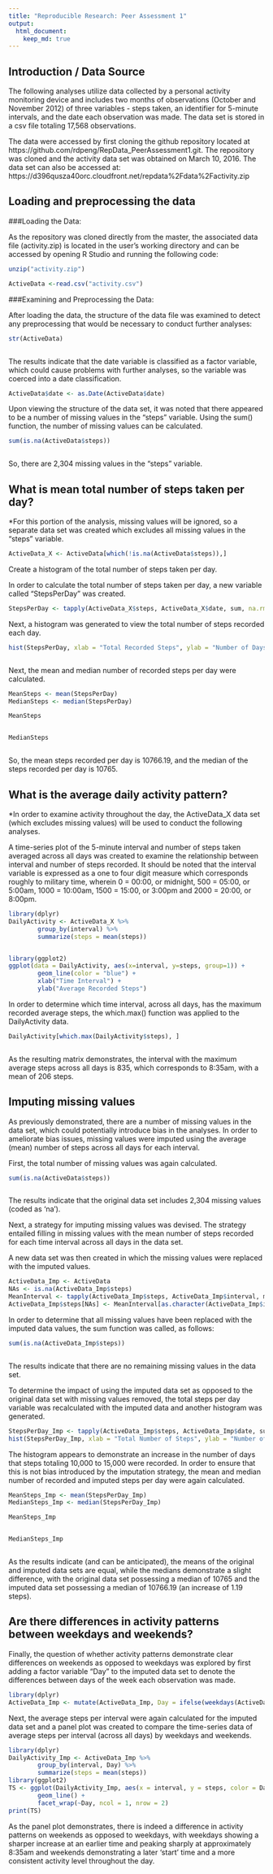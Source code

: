 ```yaml
---
title: "Reproducible Research: Peer Assessment 1"
output: 
  html_document:
    keep_md: true
---
```

## Introduction / Data Source
The following analyses utilize data collected by a personal activity monitoring device and includes two months of observations (October and November 2012) of three variables - steps taken, an identifier for 5-minute intervals, and the date each observation was made. The data set is stored in a csv file totaling 17,568 observations.

The data were accessed by first cloning the github repository located at https://github.com/rdpeng/RepData_PeerAssessment1.git. The repository was cloned and the activity data set was obtained on March 10, 2016. The data set can also be accessed at: https://d396qusza40orc.cloudfront.net/repdata%2Fdata%2Factivity.zip

## Loading and preprocessing the data
###Loading the Data:

As the repository was cloned directly from the master, the associated data file (activity.zip) is located in the user's working directory and can be accessed by opening R Studio and running the following code: 
```r
unzip("activity.zip")

ActiveData <-read.csv("activity.csv")

```
###Examining and Preprocessing the Data:

After loading the data, the structure of the data file was examined to detect any preprocessing that would be necessary to conduct further analyses:
```r
str(ActiveData)
```
```r

```

The results indicate that the date variable is classified as a factor variable, which could cause problems with further analyses, so the variable was coerced into a date classification.
```r
ActiveData$date <- as.Date(ActiveData$date)

```

Upon viewing the structure of the data set, it was noted that there appeared to be a number of missing values in the "steps" variable. Using the sum() function, the number of missing values can be calculated.
```r
sum(is.na(ActiveData$steps))

```
```r

```
So, there are 2,304 missing values in the "steps" variable.

## What is mean total number of steps taken per day?
*For this portion of the analysis, missing values will be ignored, so a separate data set was created which excludes all missing values in the "steps" variable. 
```r
ActiveData_X <- ActiveData[which(!is.na(ActiveData$steps)),]

```

Create a histogram of the total number of steps taken per day.

In order to calculate the total number of steps taken per day, a new variable called "StepsPerDay" was created.
```r
StepsPerDay <- tapply(ActiveData_X$steps, ActiveData_X$date, sum, na.rm = TRUE)

```

Next, a histogram was generated to view the total number of steps recorded each day.
```r
hist(StepsPerDay, xlab = "Total Recorded Steps", ylab = "Number of Days", main= "Total Recorded Steps Per Day")
```
```r

```

Next, the mean and median number of recorded steps per day were calculated.
```r
MeanSteps <- mean(StepsPerDay)
MedianSteps <- median(StepsPerDay)
```
```r
MeanSteps
```
```r
```
```r
MedianSteps
```
```r
```

So, the mean steps recorded per day is 10766.19, and the median of the steps recorded per day is 10765.

## What is the average daily activity pattern?
*In order to examine activity throughout the day, the ActiveData_X data set (which excludes missing values) will be used to conduct the following analyses. 

A time-series plot of the 5-minute interval and number of steps taken averaged across all days was created to examine the relationship between interval and number of steps recorded. It should be noted that the interval variable is expressed as a one to four digit measure which corresponds roughly to military time, wherein 0 = 00:00, or midnight, 500 = 05:00, or 5:00am, 1000 = 10:00am, 1500 = 15:00, or 3:00pm and 2000 = 20:00, or 8:00pm. 
```r
library(dplyr)
DailyActivity <- ActiveData_X %>%
        group_by(interval) %>%
        summarize(steps = mean(steps))


library(ggplot2)
ggplot(data = DailyActivity, aes(x=interval, y=steps, group=1)) +
        geom_line(color = "blue") +
        xlab("Time Interval") +
        ylab("Average Recorded Steps")

```

In order to determine which time interval, across all days, has the maximum recorded average steps, the which.max() function was applied to the DailyActivity data. 
```r
DailyActivity[which.max(DailyActivity$steps), ]

```
```r

```

As the resulting matrix demonstrates, the interval with the maximum average steps across all days is 835, which corresponds to 8:35am, with a mean of 206 steps. 

## Imputing missing values
As previously demonstrated, there are a number of missing values in the data set, which could potentially introduce bias in the analyses. In order to ameliorate bias issues, missing values were imputed using the average (mean) number of steps across all days for each interval. 

First, the total number of missing values was again calculated.
```r
sum(is.na(ActiveData$steps))

```
```r

```
The results indicate that the original data set includes 2,304 missing values (coded as 'na').

Next, a strategy for imputing missing values was devised. The strategy entailed filling in missing values with the mean number of steps recorded for each time interval across all days in the data set. 

A new data set was then created in which the missing values were replaced with the imputed values.
```r
ActiveData_Imp <- ActiveData
NAs <- is.na(ActiveData_Imp$steps)
MeanInterval <- tapply(ActiveData_Imp$steps, ActiveData_Imp$interval, mean, na.rm = TRUE, simplify = TRUE)
ActiveData_Imp$steps[NAs] <- MeanInterval[as.character(ActiveData_Imp$interval[NAs])] 

```

In order to determine that all missing values have been replaced with the imputed data values, the sum function was called, as follows:
```r
sum(is.na(ActiveData_Imp$steps))

```
```r

```

The results indicate that there are no remaining missing values in the data set. 

To determine the impact of using the imputed data set as opposed to the original data set with missing values removed, the total steps per day variable was recalculated with the imputed data and another histogram was generated.
```r
StepsPerDay_Imp <- tapply(ActiveData_Imp$steps, ActiveData_Imp$date, sum)
hist(StepsPerDay_Imp, xlab = "Total Number of Steps", ylab = "Number of Days", main = "Total Recorded  and Imputed Steps Per Day")

```

The histogram appears to demonstrate an increase in the number of days that steps totaling 10,000 to 15,000 were recorded. In order to ensure that this is not bias introduced by the imputation strategy, the mean and median number of recorded and imputed steps per day were again calculated.
```r
MeanSteps_Imp <- mean(StepsPerDay_Imp)
MedianSteps_Imp <- median(StepsPerDay_Imp)

```
```r
MeanSteps_Imp

```
```r

```

```r
MedianSteps_Imp

```
```r

```

As the results indicate (and can be anticipated), the means of the original and imputed data sets are equal, while the medians demonstrate a slight difference, with the original data set possessing a median of 10765 and the imputed data set possessing a median of 10766.19 (an increase of 1.19 steps). 

## Are there differences in activity patterns between weekdays and weekends?
Finally, the question of whether activity patterns demonstrate clear differences on weekends as opposed to weekdays was explored by first adding a factor variable "Day" to the imputed data set to denote the differences between days of the week each observation was made. 
```r
library(dplyr)
ActiveData_Imp <- mutate(ActiveData_Imp, Day = ifelse(weekdays(ActiveData_Imp$date) == "Saturday" | weekdays(ActiveData_Imp$date) == "Sunday", "weekend", "weekday"))

```

Next, the average steps per interval were again calculated for the imputed data set and a panel plot was created to compare the time-series data of average steps per interval (across all days) by weekdays and weekends. 
```r
library(dplyr)
DailyActivity_Imp <- ActiveData_Imp %>%
        group_by(interval, Day) %>%
        summarize(steps = mean(steps))
library(ggplot2)
TS <- ggplot(DailyActivity_Imp, aes(x = interval, y = steps, color = Day)) +
        geom_line() +
        facet_wrap(~Day, ncol = 1, nrow = 2)
print(TS)

```

As the panel plot demonstrates, there is indeed a difference in activity patterns on weekends as opposed to weekdays, with weekdays showing a sharper increase at an earlier time and peaking sharply at approximately 8:35am and weekends demonstrating a later 'start' time and a more consistent activity level throughout the day.  
